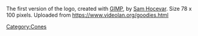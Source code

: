 The first version of the logo, created with [[wikipedia:GIMP|GIMP]], by [[User:Sam Hocevar|Sam Hocevar]]. Size 78 x 100 pixels. Uploaded from https://www.videolan.org/goodies.html [[Category:Cones]]